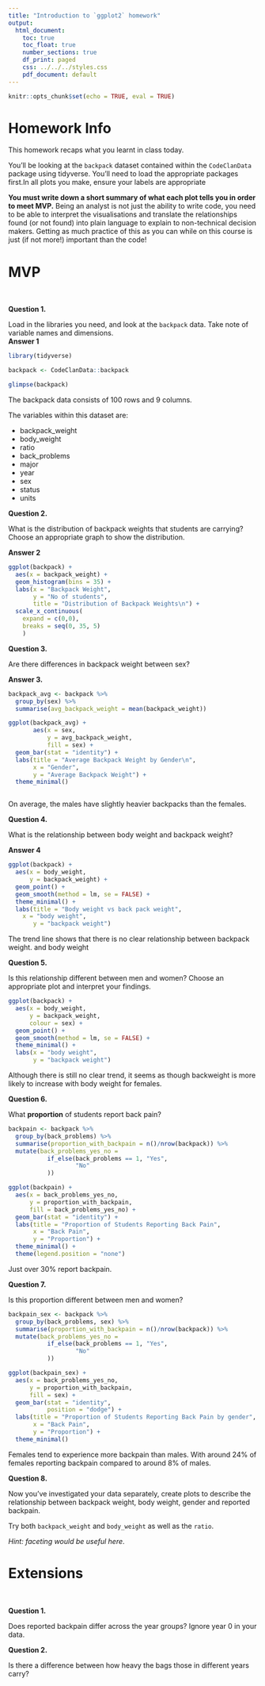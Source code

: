 ```yaml
---
title: "Introduction to `ggplot2` homework"
output:
  html_document:
    toc: true
    toc_float: true
    number_sections: true
    df_print: paged
    css: ../../../styles.css
    pdf_document: default
---
```


```r
knitr::opts_chunk$set(echo = TRUE, eval = TRUE)
```

# Homework Info

This homework recaps what you learnt in class today. 

You'll be looking at the `backpack` dataset contained within the `CodeClanData` package using tidyverse. You'll need to load the appropriate packages first.In all plots you make, ensure your labels are appropriate 

**You must write down a short summary of what each plot tells you in order to meet MVP.** Being an analyst is not just the ability to write code, you need to be able to interpret the visualisations and translate the relationships found (or not found) into plain language to explain to non-technical decision makers. Getting as much practice of this as you can while on this course is just (if not more!) important than the code!



# MVP

<br>

**Question 1.**  

Load in the libraries you need, and look at the `backpack` data. Take note of variable names and dimensions.   
**Answer 1**

```r

library(tidyverse)

backpack <- CodeClanData::backpack

glimpse(backpack)

```
The backpack data consists of 100 rows and 9 columns. 

The variables within this dataset are:

  * backpack_weight
  * body_weight
  * ratio
  * back_problems
  * major
  * year
  * sex
  * status
  * units

**Question 2.**

What is the distribution of backpack weights that students are carrying? Choose an appropriate graph to show the distribution. 

**Answer 2**

```r


ggplot(backpack) +
  aes(x = backpack_weight) +
  geom_histogram(bins = 35) +
  labs(x = "Backpack Weight",
       y = "No of students",
       title = "Distribution of Backpack Weights\n") +
  scale_x_continuous(
    expand = c(0,0),
    breaks = seq(0, 35, 5)
    )

```

**Question 3.**  

Are there differences in backpack weight between sex?

**Answer 3.**

```r

backpack_avg <- backpack %>% 
  group_by(sex) %>% 
  summarise(avg_backpack_weight = mean(backpack_weight))

ggplot(backpack_avg) + 
       aes(x = sex, 
           y = avg_backpack_weight, 
           fill = sex) +
  geom_bar(stat = "identity") +
  labs(title = "Average Backpack Weight by Gender\n", 
       x = "Gender", 
       y = "Average Backpack Weight") +
  theme_minimal()



```
On average, the males have slightly heavier backpacks than the females.


**Question 4.**  

What is the relationship between body weight and backpack weight?

**Answer 4**

```r

ggplot(backpack) +
  aes(x = body_weight, 
      y = backpack_weight) +
  geom_point() + 
  geom_smooth(method = lm, se = FALSE) +
  theme_minimal() +
  labs(title = "Body weight vs back pack weight",
    x = "body weight", 
       y = "backpack weight")

```
The trend line shows that there is no clear relationship between backpack weight.
and body weight

**Question 5.**  

Is this relationship different between men and women? Choose an appropriate plot and interpret your findings.  

```r

ggplot(backpack) +
  aes(x = body_weight, 
      y = backpack_weight,
      colour = sex) +
  geom_point() +
  geom_smooth(method = lm, se = FALSE) +
  theme_minimal() +
  labs(x = "body weight", 
       y = "backpack weight")


```
Although there is still no clear trend, it seems as though backweight is more likely to increase with body weight for females.


**Question 6.**  

What **proportion** of students report back pain?   

```r

backpain <- backpack %>%
  group_by(back_problems) %>%
  summarise(proportion_with_backpain = n()/nrow(backpack)) %>% 
  mutate(back_problems_yes_no = 
           if_else(back_problems == 1, "Yes",
                   "No"
           ))

ggplot(backpain) +
  aes(x = back_problems_yes_no, 
      y = proportion_with_backpain, 
      fill = back_problems_yes_no) +
  geom_bar(stat = "identity") +
  labs(title = "Proportion of Students Reporting Back Pain", 
       x = "Back Pain", 
       y = "Proportion") +
  theme_minimal() +
  theme(legend.position = "none")


```
Just over 30% report backpain.


**Question 7.**  

Is this proportion different between men and women? 

```r

backpain_sex <- backpack %>%
  group_by(back_problems, sex) %>%
  summarise(proportion_with_backpain = n()/nrow(backpack)) %>% 
  mutate(back_problems_yes_no = 
           if_else(back_problems == 1, "Yes",
                   "No"
           ))

ggplot(backpain_sex) +
  aes(x = back_problems_yes_no, 
      y = proportion_with_backpain, 
      fill = sex) +
  geom_bar(stat = "identity",
           position = "dodge") +
  labs(title = "Proportion of Students Reporting Back Pain by gender", 
       x = "Back Pain", 
       y = "Proportion") +
  theme_minimal()

```
Females tend to experience more backpain than males. With around 24% of females
reporting backpain compared to around 8% of males.


**Question 8.**  

Now you've investigated your data separately, create plots to describe the relationship between backpack weight, body weight, gender and reported backpain.

Try both `backpack_weight` and `body_weight` as well as the `ratio`.


*Hint: faceting would be useful here*.   

# Extensions

<br>

**Question 1.** 

Does reported backpain differ across the year groups? Ignore year 0 in your data.  


**Question 2.** 

Is there a difference between how heavy the bags those in different years carry?


